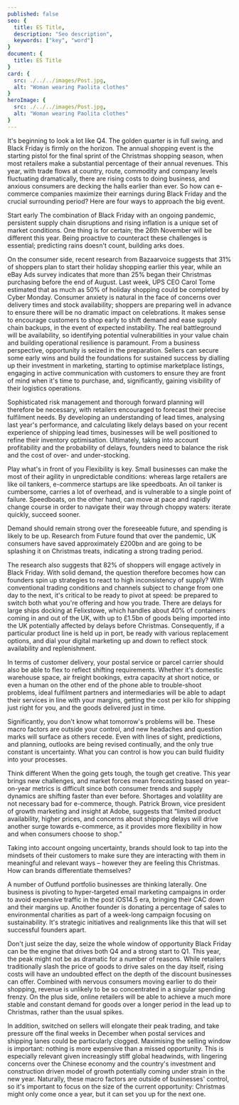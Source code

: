 ```yaml
---
published: false
seo: {
  title: ES Title,
  description: "Seo description",
  keywords: ["key", "word"]
}
document: {
  title: ES Title
}
card: {
  src: ./../../images/Post.jpg,
  alt: "Woman wearing Paolita clothes"
}
heroImage: {
  src: ./../../images/Post.jpg,
  alt: "Woman wearing Paolita clothes"
}
---
```


<!-- First paragraph is an intro text that will appera below the Page title and above the main hero image -->

It's beginning to look a lot like Q4. The golden quarter is in full swing, and Black Friday is firmly on the horizon. The annual shopping event is the starting pistol for the final sprint of the Christmas shopping season, when most retailers make a substantial percentage of their annual revenues. This year, with trade flows at country, route, commodity and company levels fluctuating dramatically, there are rising costs to doing business, and anxious consumers are decking the halls earlier than ever. So how can e-commerce companies maximize their earnings during Black Friday and the crucial surrounding period? Here are four ways to approach the big event.

Start early
The combination of Black Friday with an ongoing pandemic, persistent supply chain disruptions and rising inflation is a unique set of market conditions. One thing is for certain; the 26th November will be different this year. Being proactive to counteract these challenges is essential; predicting rains doesn't count, building arks does.

On the consumer side, recent research from Bazaarvoice suggests that 31% of shoppers plan to start their holiday shopping earlier this year, while an eBay Ads survey indicates that more than 25% began their Christmas purchasing before the end of August. Last week, UPS CEO Carol Tome estimated that as much as 50% of holiday shopping could be completed by Cyber Monday. Consumer anxiety is natural in the face of concerns over delivery times and stock availability; shoppers are preparing well in advance to ensure there will be no dramatic impact on celebrations. 
It makes sense to encourage customers to shop early to shift demand and ease supply chain backups, in the event of expected instability. The real battleground will be availability, so identifying potential vulnerabilities in your value chain and building operational resilience is paramount. From a business perspective, opportunity is seized in the preparation. Sellers can secure some early wins and build the foundations for sustained success by dialling up their investment in marketing, starting to optimise marketplace listings, engaging in active communication with customers to ensure they are front of mind when it's time to purchase, and, significantly, gaining visibility of their logistics operations.

Sophisticated risk management and thorough forward planning will therefore be necessary, with retailers encouraged to forecast their precise fulfilment needs. By developing an understanding of lead times, analysing last year's performance, and calculating likely delays based on your recent experience of shipping lead times, businesses will be well positioned to refine their inventory optimisation. Ultimately, taking into account profitability and the probability of delays, founders need to balance the risk and the cost of over- and under-stocking.

Play what's in front of you
Flexibility is key. Small businesses can make the most of their agility in unpredictable conditions: whereas large retailers are like oil tankers, e-commerce startups are like speedboats. An oil tanker is cumbersome, carries a lot of overhead, and is vulnerable to a single point of failure. Speedboats, on the other hand, can move at pace and rapidly change course in order to navigate their way through choppy waters: iterate quickly, succeed sooner. 

Demand should remain strong over the foreseeable future, and spending is likely to be up. Research from Future found that over the pandemic, UK consumers have saved approximately £200bn and are going to be splashing it on Christmas treats, indicating a strong trading period.

The research also suggests that 82% of shoppers will engage actively in Black Friday. With solid demand, the question therefore becomes how can founders spin up strategies to react to high inconsistency of supply? 
With conventional trading conditions and channels subject to change from one day to the next, it's critical to be ready to pivot at speed: be prepared to switch both what you're offering and how you trade. There are delays for large ships docking at Felixstowe, which handles about 40% of containers coming in and out of the UK, with up to £1.5bn of goods being imported into the UK potentially affected by delays before Christmas. Consequently, if a particular product line is held up in port, be ready with various replacement options, and dial your digital marketing up and down to reflect stock availability and replenishment. 

In terms of customer delivery, your postal service or parcel carrier should also be able to flex to reflect shifting requirements. Whether it's domestic warehouse space, air freight bookings, extra capacity at short notice, or even a human on the other end of the phone able to trouble-shoot problems, ideal fulfilment partners and intermediaries will be able to adapt their services in line with your margins, getting the cost per kilo for shipping just right for you, and the goods delivered just in time. 

Significantly, you don't know what tomorrow's problems will be. These macro factors are outside your control, and new headaches and question marks will surface as others recede. Even with lines of sight, predictions, and planning, outlooks are being revised continually, and the only true constant is uncertainty. What you can control is how you can build fluidity into your processes.

Think different
When the going gets tough, the tough get creative. This year brings new challenges, and market forces mean forecasting based on year-on-year metrics is difficult since both consumer trends and supply dynamics are shifting faster than ever before. Shortages and volatility are not necessary bad for e-commerce, though. Patrick Brown, vice president of growth marketing and insight at Adobe, suggests that “limited product availability, higher prices, and concerns about shipping delays will drive another surge towards e-commerce, as it provides more flexibility in how and when consumers choose to shop.” 

Taking into account ongoing uncertainty, brands should look to tap into the mindsets of their customers to make sure they are interacting with them in meaningful and relevant ways – however they are feeling this Christmas. How can brands differentiate themselves? 

A number of Outfund portfolio businesses are thinking laterally. One business is pivoting to hyper-targeted email marketing campaigns in order to avoid expensive traffic in the post iOS14.5 era, bringing their CAC down and their margins up. Another founder is donating a percentage of sales to environmental charities as part of a week-long campaign focusing on sustainability. It's strategic initiatives and realignments like this that will set successful founders apart.

Don't just seize the day, seize the whole window of opportunity 
Black Friday can be the engine that drives both Q4 and a strong start to Q1. This year, the peak might not be as dramatic for a number of reasons. While retailers traditionally slash the price of goods to drive sales on the day itself, rising costs will have an undoubted effect on the depth of the discount businesses can offer. Combined with nervous consumers moving earlier to do their shopping, revenue is unlikely to be so concentrated in a singular spending frenzy. On the plus side, online retailers will be able to achieve a much more stable and constant demand for goods over a longer period in the lead up to Christmas, rather than the usual spikes. 

In addition, switched on sellers will elongate their peak trading, and take pressure off the final weeks in December when postal services and shipping lanes could be particularly clogged. Maximising the selling window is important: nothing is more expensive than a missed opportunity. This is especially relevant given increasingly stiff global headwinds, with lingering concerns over the Chinese economy and the country's investment and construction driven model of growth potentially coming under strain in the new year. Naturally, these macro factors are outside of businesses' control, so it's important to focus on the size of the current opportunity: Christmas might only come once a year, but it can set you up for the next one.

